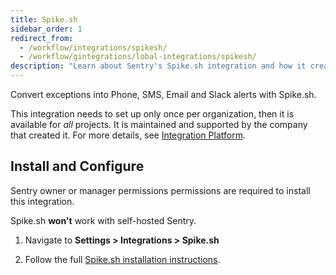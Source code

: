 ```yaml
---
title: Spike.sh
sidebar_order: 1
redirect_from:
  - /workflow/integrations/spikesh/
  - /workflow/gintegrations/lobal-integrations/spikesh/
description: "Learn about Sentry's Spike.sh integration and how it creates incidents from Sentry Alerts."
---
```


Convert exceptions into Phone, SMS, Email and Slack alerts with Spike.sh.

This integration needs to set up only once per organization, then it is available for _all_ projects. It is maintained and supported by the company that created it. For more details, see [Integration Platform](/product/integrations/integration-platform/).

## Install and Configure

<Note>

Sentry owner or manager permissions permissions are required to install this integration.

Spike.sh **won't** work with self-hosted Sentry.

</Note>

1. Navigate to **Settings > Integrations > Spike.sh**

2. Follow the full [Spike.sh installation instructions](https://docs.spike.sh/integrations-guideline/integrate-spike-with-sentry).
